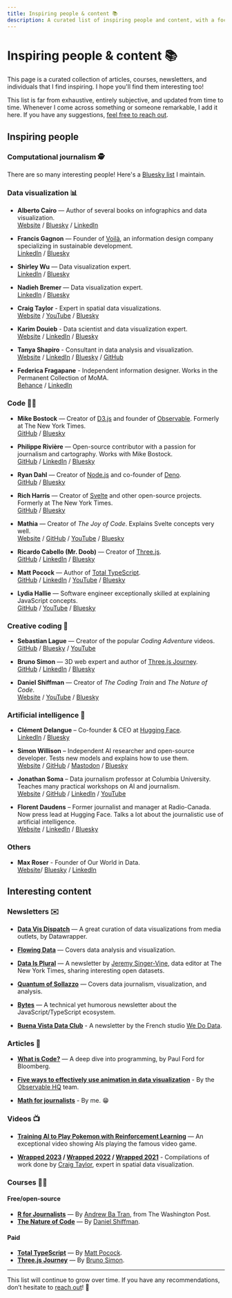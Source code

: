 ```yaml
---
title: Inspiring people & content 📚
description: A curated list of inspiring people and content, with a focus on computational journalism and data visualization.
---
```



# Inspiring people & content 📚

This page is a curated collection of articles, courses, newsletters, and individuals that I find inspiring. I hope you'll find them interesting too!

This list is far from exhaustive, entirely subjective, and updated from time to time. Whenever I come across something or someone remarkable, I add it here. If you have any suggestions, [feel free to reach out](/contact).

<NoticeIntro />

## Inspiring people

### Computational journalism 🕵️

There are so many interesting people! Here's a [Bluesky list](https://bsky.app/profile/did:plc:mphgp7yirv2rmoqyyzidqtdi/lists/3lhjv2vaaif2p) I maintain.

### Data visualization 📊

- **Alberto Cairo** — Author of several books on infographics and data visualization.  
  [Website](https://www.albertocairo.com/) / [Bluesky](https://bsky.app/profile/albertocairo.com) / [LinkedIn](https://www.linkedin.com/in/albertocairo/)

- **Francis Gagnon** — Founder of [Voilà](https://chezvoila.com/), an information design company specializing in sustainable development.  
  [LinkedIn](https://www.linkedin.com/in/gagnonf/) / [Bluesky](https://bsky.app/profile/chezvoila.com) 

- **Shirley Wu** — Data visualization expert.  
  [LinkedIn](https://www.linkedin.com/in/shirleyxywu/) / [Bluesky](https://bsky.app/profile/shirleywu.studio)

- **Nadieh Bremer** — Data visualization expert.  
  [LinkedIn](https://www.linkedin.com/in/nbremer/) / [Bluesky](https://bsky.app/profile/nadiehbremer.com)

- **Craig Taylor** - Expert in spatial data visualizations.  
  [Website](https://mapzilla.co.uk/) / [YouTube](https://www.youtube.com/@mapzillaart) / [Bluesky](https://bsky.app/profile/craigtaylorviz.bsky.social)

- **Karim Douieb** - Data scientist and data visualization expert.  
  [Website](https://www.karim.news/) / [LinkedIn](https://www.linkedin.com/in/karim-douieb/) / [Bluesky](https://bsky.app/profile/karimdouieb.bsky.social)

- **Tanya Shapiro** - Consultant in data analysis and visualization.  
  [Website](https://indievisual.tech/) / [LinkedIn](https://www.linkedin.com/in/shapirotanya/) / [Bluesky](https://bsky.app/profile/tanyashapiro.bsky.social) / [GitHub](https://github.com/tashapiro)

- **Federica Fragapane** - Independent information designer. Works in the Permanent Collection of MoMA.  
  [Behance](https://www.behance.net/FedericaFragapane) / [LinkedIn](https://www.linkedin.com/in/federica-fragapane-3988bb4b/)

### Code 🧑‍💻

- **Mike Bostock** — Creator of [D3.js](https://github.com/d3/d3) and founder of [Observable](https://observablehq.com/). Formerly at The New York Times.  
  [GitHub](https://github.com/mbostock) / [Bluesky](https://bsky.app/profile/ocks.org)

- **Philippe Rivière** — Open-source contributor with a passion for journalism and cartography. Works with Mike Bostock.  
  [GitHub](https://github.com/fil) / [LinkedIn](https://www.linkedin.com/in/recifs/) / [Bluesky](https://bsky.app/profile/fil.rezo.net)

- **Ryan Dahl** — Creator of [Node.js](https://nodejs.org/en) and co-founder of [Deno](https://deno.com/).  
  [GitHub](https://github.com/ry) / [Bluesky](https://bsky.app/profile/tinyclouds.org)

- **Rich Harris** — Creator of [Svelte](https://svelte.dev/) and other open-source projects. Formerly at The New York Times.  
  [GitHub](https://github.com/rich-harris) / [Bluesky](https://bsky.app/profile/rich-harris.dev)

- **Mathia** — Creator of *The Joy of Code*. Explains Svelte concepts very well.  
  [Website](https://joyofcode.xyz/) / [GitHub](https://github.com/mattcroat) / [YouTube](https://www.youtube.com/@JoyofCodeDev) / [Bluesky](https://bsky.app/profile/joyofcode.bsky.social)

- **Ricardo Cabello (Mr. Doob)** — Creator of [Three.js](https://github.com/mrdoob/three.js/).  
  [GitHub](https://github.com/mrdoob) / [LinkedIn](https://www.linkedin.com/in/mrdoob/) / [Bluesky](https://bsky.app/profile/mrdoob.com)

- **Matt Pocock** — Author of [Total TypeScript](https://www.totaltypescript.com/).  
  [GitHub](https://github.com/mattpocock) / [LinkedIn](https://www.linkedin.com/in/mapocock/) / [YouTube](https://www.youtube.com/@mattpocockuk) / [Bluesky](https://bsky.app/profile/mattpocock.com)

- **Lydia Hallie** — Software engineer exceptionally skilled at explaining JavaScript concepts.  
  [GitHub](https://github.com/lydiahallie) / [YouTube](https://www.youtube.com/@theavocoder) / [Bluesky](https://bsky.app/profile/lydiahallie.com)

### Creative coding 🦄

- **Sebastian Lague** — Creator of the popular *Coding Adventure* videos.  
  [GitHub](https://github.com/SebLague) / [Bluesky](https://bsky.app/profile/sebastianlague.bsky.social) / [YouTube](https://www.youtube.com/@SebastianLague)

- **Bruno Simon** — 3D web expert and author of [Three.js Journey](https://threejs-journey.com/).  
  [GitHub](https://github.com/brunosimon/) / [LinkedIn](https://www.linkedin.com/in/simonbruno77/) / [Bluesky](https://bsky.app/profile/bruno-simon.bsky.social)

- **Daniel Shiffman** — Creator of *The Coding Train* and *The Nature of Code*.  
  [Website](https://thecodingtrain.com/) / [YouTube](https://www.youtube.com/thecodingtrain) / [Bluesky](https://bsky.app/profile/shiffman.lol)

### Artificial intelligence 🧠

- **Clément Delangue** – Co-founder & CEO at [Hugging Face](https://huggingface.co/).  
  [LinkedIn](https://www.linkedin.com/in/clementdelangue/) / [Bluesky](https://bsky.app/profile/clem.hf.co)

- **Simon Willison** – Independent AI researcher and open-source developer. Tests new models and explains how to use them.  
  [Website](https://simonwillison.net/) / [GitHub](https://github.com/simonw) / [Mastodon](https://fedi.simonwillison.net/@simon) / [Bluesky](https://bsky.app/profile/simonwillison.net)

- **Jonathan Soma** – Data journalism professor at Columbia University. Teaches many practical workshops on AI and journalism.  
  [Website](https://jonathansoma.com/) / [GitHub](https://github.com/jsoma) / [LinkedIn](https://www.linkedin.com/in/jsoma/) / [YouTube](https://www.youtube.com/channel/UCg3t2I9DIsU1HxNOHoPcLlw)

- **Florent Daudens** – Former journalist and manager at Radio-Canada. Now press lead at Hugging Face. Talks a lot about the journalistic use of artificial intelligence.  
  [Website](https://fdaudens.com/) / [LinkedIn](https://www.linkedin.com/in/fdaudens/) / [Bluesky](https://bsky.app/profile/fdaudens.bsky.social)

### Others

- **Max Roser** - Founder of Our World in Data.  
  [Website](https://ourworldindata.org/)/ [Bluesky](https://bsky.app/profile/maxroser.bsky.social) / [LinkedIn](https://www.linkedin.com/in/max-roser-445884337/)

## Interesting content

### Newsletters ✉️

- **[Data Vis Dispatch](https://blog.datawrapper.de/newsletter/)** — A great curation of data visualizations from media outlets, by Datawrapper.

- **[Flowing Data](https://flowingdata.com/newsletter/)** — Covers data analysis and visualization.

- **[Data Is Plural](https://www.data-is-plural.com/)** — A newsletter by [Jeremy Singer-Vine](https://www.jsvine.com/), data editor at The New York Times, sharing interesting open datasets.

- **[Quantum of Sollazzo](https://puntofisso.net/newsletter/)** — Covers data journalism, visualization, and analysis.

- **[Bytes](https://bytes.dev/)** — A technical yet humorous newsletter about the JavaScript/TypeScript ecosystem.

- **[Buena Vista Data Club](https://wedodata.fr/newsletter/)** - A newsletter by the French studio [We Do Data](https://wedodata.fr/).


### Articles 👀

- **[What is Code?](https://www.bloomberg.com/graphics/2015-paul-ford-what-is-code/)** — A deep dive into programming, by Paul Ford for Bloomberg.

- **[Five ways to effectively use animation in data visualization](https://observablehq.com/blog/effective-animation)** - By the [Observable HQ](https://observablehq.com/) team.

- **[Math for journalists](https://observablehq.com/@nshiab/math-for-journalists)** - By me. 😁

### Videos 📺

- **[Training AI to Play Pokemon with Reinforcement Learning](https://www.youtube.com/watch?v=DcYLT37ImBY)** — An exceptional video showing AIs playing the famous video game.

- **[Wrapped 2023](https://www.youtube.com/watch?v=Udm66r3SP74) / [Wrapped 2022](https://www.youtube.com/watch?v=KLsR7IXYdP0) / [Wrapped 2021](https://www.youtube.com/watch?v=w1aH73qMQIo)** - Compilations of work done by [Craig Taylor](https://mapzilla.co.uk/), expert in spatial data visualization.

### Courses 🧑‍🏫

#### Free/open-source

- **[R for Journalists](https://learn.r-journalism.com/en/)** — By [Andrew Ba Tran](https://bsky.app/profile/abtran.bsky.social), from The Washington Post.
- **[The Nature of Code](https://natureofcode.com/)** — By [Daniel Shiffman](https://bsky.app/profile/shiffman.lol).

#### Paid

- **[Total TypeScript](https://www.totaltypescript.com/)** — By [Matt Pocock](https://bsky.app/profile/mattpocock.com).
- **[Three.js Journey](https://threejs-journey.com/)** — By [Bruno Simon](https://bsky.app/profile/bruno-simon.bsky.social).

---

This list will continue to grow over time. If you have any recommendations, don’t hesitate to [reach out](/contact)! 🚀


<NoticeEnd />